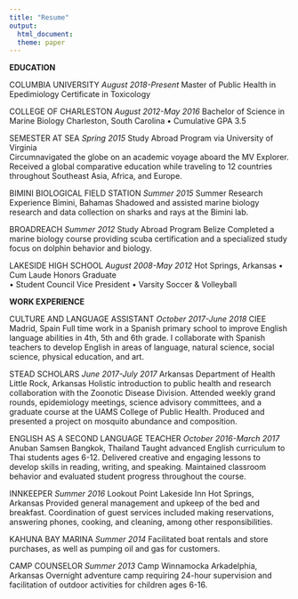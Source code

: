 ```yaml
---
title: "Resume"
output: 
  html_document:
  theme: paper
---
```


**EDUCATION**

COLUMBIA UNIVERSITY                                                               _August 2018-Present_                                                              Master of Public Health in Epedimiology                                            Certificate in Toxicology

COLLEGE OF CHARLESTON                                                           _August 2012-May 2016_
Bachelor of Science in Marine Biology                                     Charleston, South Carolina
•	Cumulative GPA 3.5

SEMESTER AT SEA                                                                     _Spring 2015_
Study Abroad Program via University of Virginia                                  
Circumnavigated the globe on an academic voyage aboard the MV Explorer. Received a global comparative education while traveling to 12 countries throughout Southeast Asia, Africa, and Europe. 

BIMINI BIOLOGICAL FIELD STATION                                                     _Summer 2015_
Summer Research Experience                                                          Bimini, Bahamas
Shadowed and assisted marine biology research and data collection on sharks and rays at the Bimini lab.

BROADREACH                                                                          _Summer 2012_
Study Abroad Program                                                                Belize
Completed a marine biology course providing scuba certification and a specialized study focus on dolphin behavior and biology.

LAKESIDE HIGH SCHOOL                                                            _August 2008-May 2012_
Hot Springs, Arkansas
•	Cum Laude Honors Graduate                                                        
•	Student Council Vice President
•	Varsity Soccer & Volleyball


**WORK EXPERIENCE**

CULTURE AND LANGUAGE ASSISTANT			                                          _October 2017-June 2018_
CIEE Madrid, Spain
Full time work in a Spanish primary school to improve English language abilities in 4th, 5th and 6th grade. I collaborate with Spanish teachers to develop English in areas of language, natural science, social science, physical education, and art.

STEAD SCHOLARS							                                                      _June 2017-July 2017_
Arkansas Department of Health					 
Little Rock, Arkansas
Holistic introduction to public health and research collaboration with the Zoonotic Disease Division. Attended weekly grand rounds, epidemiology meetings, science advisory committees, and a graduate course at the UAMS College of Public Health. Produced and presented a project on mosquito abundance and composition.  

ENGLISH AS A SECOND LANGUAGE TEACHER                                            _October 2016-March 2017_
Anuban Samsen                                                                       Bangkok, Thailand
Taught advanced English curriculum to Thai students ages 6-12. Delivered creative and engaging lessons to develop skills in reading, writing, and speaking. Maintained classroom behavior and evaluated student progress throughout the course.    

INNKEEPER                                                                           _Summer 2016_
Lookout Point Lakeside Inn                                                        Hot Springs, Arkansas
Provided general management and upkeep of the bed and breakfast. Coordination of guest services included making reservations, answering phones, cooking, and cleaning, among other responsibilities. 

KAHUNA BAY MARINA							                                                       _Summer 2014_
Facilitated boat rentals and store purchases, as well as pumping oil and gas for customers. 

CAMP COUNSELOR                                                                        _Summer 2013_
Camp Winnamocka                                                                     Arkadelphia, Arkansas
Overnight adventure camp requiring 24-hour supervision and facilitation of outdoor activities for children ages 6-16.



